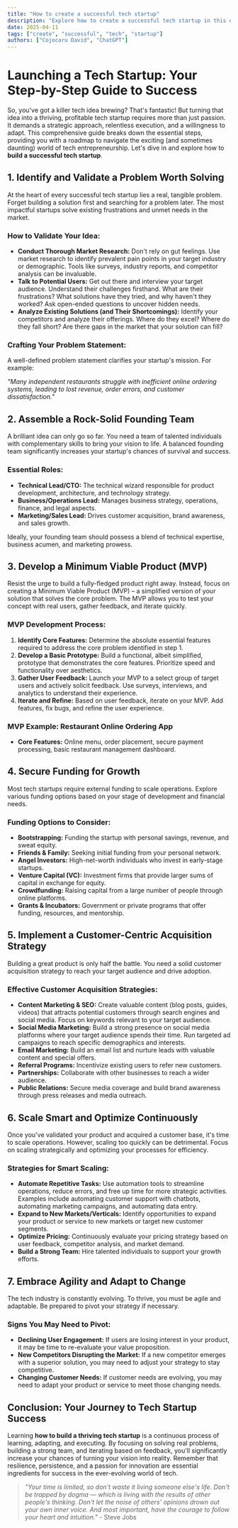 ```yaml
---
title: "How to create a successful tech startup"
description: "Explore how to create a successful tech startup in this detailed guide, offering insights, strategies, and practical tips to enhance your understanding and application of the topic."
date: 2025-04-11
tags: ["create", "successful", "tech", "startup"]
authors: ["Cojocaru David", "ChatGPT"]
---
```


# Launching a Tech Startup: Your Step-by-Step Guide to Success

So, you've got a killer tech idea brewing? That's fantastic! But turning that idea into a thriving, profitable tech startup requires more than just passion. It demands a strategic approach, relentless execution, and a willingness to adapt. This comprehensive guide breaks down the essential steps, providing you with a roadmap to navigate the exciting (and sometimes daunting) world of tech entrepreneurship. Let's dive in and explore how to **build a successful tech startup**.

## 1. Identify and Validate a Problem Worth Solving

At the heart of every successful tech startup lies a real, tangible problem. Forget building a solution first and searching for a problem later. The most impactful startups solve existing frustrations and unmet needs in the market.

### How to Validate Your Idea:

- **Conduct Thorough Market Research:** Don't rely on gut feelings. Use market research to identify prevalent pain points in your target industry or demographic. Tools like surveys, industry reports, and competitor analysis can be invaluable.
- **Talk to Potential Users:** Get out there and interview your target audience. Understand their challenges firsthand. What are their frustrations? What solutions have they tried, and why haven't they worked? Ask open-ended questions to uncover hidden needs.
- **Analyze Existing Solutions (and Their Shortcomings):** Identify your competitors and analyze their offerings. Where do they excel? Where do they fall short? Are there gaps in the market that your solution can fill?

### Crafting Your Problem Statement:

A well-defined problem statement clarifies your startup's mission. For example:

_"Many independent restaurants struggle with inefficient online ordering systems, leading to lost revenue, order errors, and customer dissatisfaction."_

## 2. Assemble a Rock-Solid Founding Team

A brilliant idea can only go so far. You need a team of talented individuals with complementary skills to bring your vision to life. A balanced founding team significantly increases your startup's chances of survival and success.

### Essential Roles:

- **Technical Lead/CTO:** The technical wizard responsible for product development, architecture, and technology strategy.
- **Business/Operations Lead:** Manages business strategy, operations, finance, and legal aspects.
- **Marketing/Sales Lead:** Drives customer acquisition, brand awareness, and sales growth.

Ideally, your founding team should possess a blend of technical expertise, business acumen, and marketing prowess.

## 3. Develop a Minimum Viable Product (MVP)

Resist the urge to build a fully-fledged product right away. Instead, focus on creating a Minimum Viable Product (MVP) – a simplified version of your solution that solves the core problem. The MVP allows you to test your concept with real users, gather feedback, and iterate quickly.

### MVP Development Process:

1.  **Identify Core Features:** Determine the absolute essential features required to address the core problem identified in step 1.
2.  **Develop a Basic Prototype:** Build a functional, albeit simplified, prototype that demonstrates the core features. Prioritize speed and functionality over aesthetics.
3.  **Gather User Feedback:** Launch your MVP to a select group of target users and actively solicit feedback. Use surveys, interviews, and analytics to understand their experience.
4.  **Iterate and Refine:** Based on user feedback, iterate on your MVP. Add features, fix bugs, and refine the user experience.

### MVP Example: Restaurant Online Ordering App

- **Core Features:** Online menu, order placement, secure payment processing, basic restaurant management dashboard.

## 4. Secure Funding for Growth

Most tech startups require external funding to scale operations. Explore various funding options based on your stage of development and financial needs.

### Funding Options to Consider:

- **Bootstrapping:** Funding the startup with personal savings, revenue, and sweat equity.
- **Friends & Family:** Seeking initial funding from your personal network.
- **Angel Investors:** High-net-worth individuals who invest in early-stage startups.
- **Venture Capital (VC):** Investment firms that provide larger sums of capital in exchange for equity.
- **Crowdfunding:** Raising capital from a large number of people through online platforms.
- **Grants & Incubators:** Government or private programs that offer funding, resources, and mentorship.

## 5. Implement a Customer-Centric Acquisition Strategy

Building a great product is only half the battle. You need a solid customer acquisition strategy to reach your target audience and drive adoption.

### Effective Customer Acquisition Strategies:

- **Content Marketing & SEO:** Create valuable content (blog posts, guides, videos) that attracts potential customers through search engines and social media. Focus on keywords relevant to your target audience.
- **Social Media Marketing:** Build a strong presence on social media platforms where your target audience spends their time. Run targeted ad campaigns to reach specific demographics and interests.
- **Email Marketing:** Build an email list and nurture leads with valuable content and special offers.
- **Referral Programs:** Incentivize existing users to refer new customers.
- **Partnerships:** Collaborate with other businesses to reach a wider audience.
- **Public Relations:** Secure media coverage and build brand awareness through press releases and media outreach.

## 6. Scale Smart and Optimize Continuously

Once you've validated your product and acquired a customer base, it's time to scale operations. However, scaling too quickly can be detrimental. Focus on scaling strategically and optimizing your processes for efficiency.

### Strategies for Smart Scaling:

- **Automate Repetitive Tasks:** Use automation tools to streamline operations, reduce errors, and free up time for more strategic activities. Examples include automating customer support with chatbots, automating marketing campaigns, and automating data entry.
- **Expand to New Markets/Verticals:** Identify opportunities to expand your product or service to new markets or target new customer segments.
- **Optimize Pricing:** Continuously evaluate your pricing strategy based on user feedback, competitor analysis, and market demand.
- **Build a Strong Team:** Hire talented individuals to support your growth efforts.

## 7. Embrace Agility and Adapt to Change

The tech industry is constantly evolving. To thrive, you must be agile and adaptable. Be prepared to pivot your strategy if necessary.

### Signs You May Need to Pivot:

- **Declining User Engagement:** If users are losing interest in your product, it may be time to re-evaluate your value proposition.
- **New Competitors Disrupting the Market:** If a new competitor emerges with a superior solution, you may need to adjust your strategy to stay competitive.
- **Changing Customer Needs:** If customer needs are evolving, you may need to adapt your product or service to meet those changing needs.

## Conclusion: Your Journey to Tech Startup Success

Learning **how to build a thriving tech startup** is a continuous process of learning, adapting, and executing. By focusing on solving real problems, building a strong team, and iterating based on feedback, you'll significantly increase your chances of turning your vision into reality. Remember that resilience, persistence, and a passion for innovation are essential ingredients for success in the ever-evolving world of tech.

> _"Your time is limited, so don't waste it living someone else's life. Don't be trapped by dogma — which is living with the results of other people's thinking. Don't let the noise of others' opinions drown out your own inner voice. And most important, have the courage to follow your heart and intuition."_ - Steve Jobs

